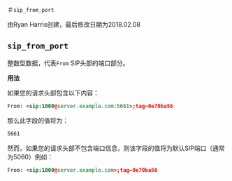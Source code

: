 ＃`sip_from_port`

由Ryan Harris创建，最后修改日期为2018.02.08
 
## `sip_from_port`

整数型数据，代表`From` SIP头部的端口部分。

**用法**

如果您的请求头部包含以下内容：

```xml
From: <sip:1000@server.example.com:5661>;tag=0e70ba56
```

那么此字段的值将为：

```xml
5661
```

然而，如果您的请求头部不包含端口信息，则该字段的值将为默认SIP端口（通常为5060）例如：

```xml
From: <sip:1000@server.example.com>;tag=0e70ba56
```